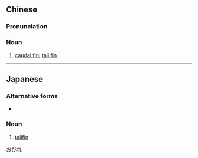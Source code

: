 {{also|尾鳍}}
==Chinese==
{{zh-forms|s=尾鳍}}

===Pronunciation===
{{zh-pron
|m=wěiqí
|cat=n
}}

===Noun===
{{zh-noun}}

# [[caudal fin]]; [[tail fin]]

----

==Japanese==
{{ja-kanjitab|お|ひれ|k2=びれ|r=y|yomi=k}}

===Alternative forms===
* {{l/ja|尾びれ}}

===Noun===
{{ja-noun|おびれ|hhira=をびれ}}

# [[tailfin]] {{gloss|of a fish}}

[[Category:ja:Ichthyology|おびれ]]